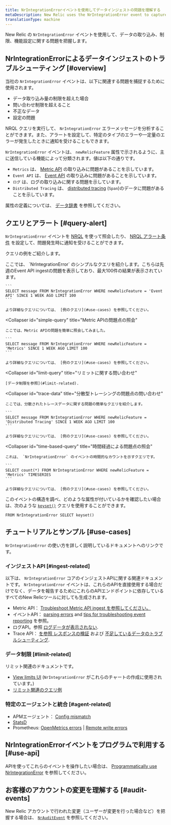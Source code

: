 ```yaml
---
title: NrIntegrationErrorイベントを使用してデータインジェストの問題を理解する
metaDescription: New Relic uses the NrIntegrationError event to capture problems with data ingest and limits.
translationType: machine
---
```


New Relic の `NrIntegrationError` イベントを使用して、データの取り込み、制限、機能設定に関する問題を把握します。

## NrIntegrationErrorによるデータインジェストのトラブルシューティング [#overview]

当社の `NrIntegrationError` イベントは、以下に関連する問題を捕捉するために使用されます。

* データ取り込み量の制限を超えた場合
* 問い合わせ制限を超えること
* 不正なデータ
* 設定の問題

NRQL クエリを実行して、 `NrIntegrationError` エラーメッセージを分析することができます。また、アラートを設定して、特定のタイプのエラーや一定量のエラーが発生したときに通知を受けることもできます。

`NrIntegrationError` イベントは、 `newRelicFeature` 属性で示されるように、主に送信している機能によって分類されます。値は以下の通りです。

* `Metrics` は、 [Metric API](/docs/telemetry-data-platform/ingest-apis/metric-api/introduction-metric-api) の取り込みに問題があることを示しています。
* `Event API` は、 [Event API](/docs/telemetry-data-platform/ingest-apis/introduction-event-api) の取り込みに問題があることを示しています。
* `ログ` は、ログの取り込みに関する問題を示しています。
* `Distributed Tracing` は、 [distributed tracing](/docs/distributed-tracing/concepts/introduction-distributed-tracing) (`Span`)のデータに問題があることを示しています。

属性の定義については、 [データ辞書](/attribute-dictionary/?event=NrIntegrationError) を参照してください。

## クエリとアラート [#query-alert]

`NrIntegrationError` イベントを [NRQL](/docs/query-your-data/nrql-new-relic-query-language/get-started/introduction-nrql-new-relics-query-language) を使って照会したり、 [NRQL アラート条件](/docs/alerts-applied-intelligence/new-relic-alerts/alert-conditions/create-nrql-alert-conditions) を設定して、問題発生時に通知を受けることができます。

クエリの例をご紹介します。

<CollapserGroup>
  <Collapser
    id="simple-query"
    title="イベントAPIの問題点の照会"
  >
    ここでは、 `NrIntegrationError` のシンプルなクエリを紹介します。こちらは先週のEvent API ingestの問題を表示しており、最大100件の結果が表示されています。

    ```
    SELECT message FROM NrIntegrationError WHERE newRelicFeature = 'Event API' SINCE 1 WEEK AGO LIMIT 100
    ```

    より詳細なクエリについては、 [例のクエリ](#use-cases) を参照してください。
  </Collapser>

  <Collapser
    id="simple-query"
    title="Metric APIの問題点の照会"
  >
    ここでは、Metric APIの問題を簡単に照会してみました。

    ```
    SELECT message FROM NrIntegrationError WHERE newRelicFeature = 'Metrics' SINCE 1 WEEK AGO LIMIT 100
    ```

    より詳細なクエリについては、 [例のクエリ](#use-cases) を参照してください。
  </Collapser>

  <Collapser
    id="limit-query"
    title="リミットに関する問い合わせ"
  >
    [データ制限を参照](#limit-related).
  </Collapser>

  <Collapser
    id="trace-data"
    title="分散型トレーシングの問題点の問い合わせ"
  >
    ここでは、分散されたトレースデータに関する問題の簡単なクエリを紹介します。

    ```
    SELECT message FROM NrIntegrationError WHERE newRelicFeature = 'Distributed Tracing' SINCE 1 WEEK AGO LIMIT 100
    ```

    より詳細なクエリについては、 [例のクエリ](#use-cases) を参照してください。
  </Collapser>

  <Collapser
    id="time-based-query"
    title="時間経過による問題点の照会"
  >
    これは、 `NrIntegrationError` のイベントの時間的なカウントを示すクエリです。

    ```
    SELECT count(*) FROM NrIntegrationError WHERE newRelicFeature = 'Metrics' TIMESERIES
    ```

    より詳細なクエリについては、 [例のクエリ](#use-cases) を参照してください。
  </Collapser>
</CollapserGroup>

このイベントの構造を調べ、どのような属性が付いているかを確認したい場合は、次のような [`keyset()`](/docs/query-your-data/nrql-new-relic-query-language/get-started/nrql-syntax-clauses-functions/#keyset) クエリを使用することができます。

```
FROM NrIntegrationError SELECT keyset()
```

## チュートリアルとサンプル [#use-cases]

`NrIntegrationError` の使い方を詳しく説明しているドキュメントへのリンクです。

### インジェストAPI [#ingest-related]

以下は、 `NrIntegrationError` コアのインジェストAPIに関する関連ドキュメントです。 `NrIntegrationError` イベントは、これらのAPIを直接使用する場合だけでなく、データを報告するためにこれらのAPIエンドポイントに依存しているすべてのNew Relicツールに対しても生成されます。

* Metric API： [Troubleshoot Metric API ingest を参照してください。](/docs/telemetry-data-platform/ingest-apis/metric-api/troubleshoot-nrintegrationerror-events)
* イベントAPI： [parsing errors](/docs/telemetry-data-platform/ingest-apis/introduction-event-api/#errors-parsing) and [tips for troubleshooting event reporting](/docs/telemetry-data-platform/ingest-apis/introduction-event-api/#nrIntegration) を参照。
* ログAPI。参照 [ログデータが表示されない](/docs/logs/log-management/troubleshooting/no-log-data-appears-ui).
* Trace API： [を参照 レスポンスの検証](/docs/distributed-tracing/trace-api/trace-api-general-requirements-limits/#response-validation) および [不足しているデータのトラブルシューティング](/docs/apm/distributed-tracing/trace-api/troubleshooting-missing-trace-api-data).

### データ制限 [#limit-related]

リミット関連のドキュメントです。

* [View limits UI](/docs/telemetry-data-platform/manage-data/view-system-limits) (`NrIntegrationError` がこれらのチャートの作成に使用されています。)
* [リミット関連のクエリ例](/docs/telemetry-data-platform/manage-data/query-limits)

### 特定のエージェントと統合 [#agent-related]

* APMエージェント： [Config mismatch](/docs/agents/manage-apm-agents/troubleshooting/agent-nrintegrationerrors-appear-insights)
* [StatsD](/docs/integrations/host-integrations/host-integrations-list/statsd-monitoring-integration-version-2)
* Prometheus: [OpenMetrics errors](/docs/integrations/prometheus-integrations/troubleshooting/rate-limit-errors-prometheus-integration) \| [Remote write errors](/docs/integrations/prometheus-integrations/install-configure-remote-write/remote-write-errors-error-messages)

## NrIntegrationErrorイベントをプログラムで利用する [#use-api]

APIを使ってこれらのイベントを操作したい場合は、 [Programmatically use NrIntegrationError](/docs/telemetry-data-platform/ingest-apis/metric-api/troubleshoot-nrintegrationerror-events/#programmatically-retrieve-nrintegrationerror-events) を参照してください。

## お客様のアカウントの変更を理解する [#audit-events]

New Relic アカウントで行われた変更（ユーザーが変更を行った場合など）を把握する場合は、 [`NrAuditEvent`](/docs/telemetry-data-platform/understand-data/event-data/nrauditevent-event-data-query-examples) を参照してください。
